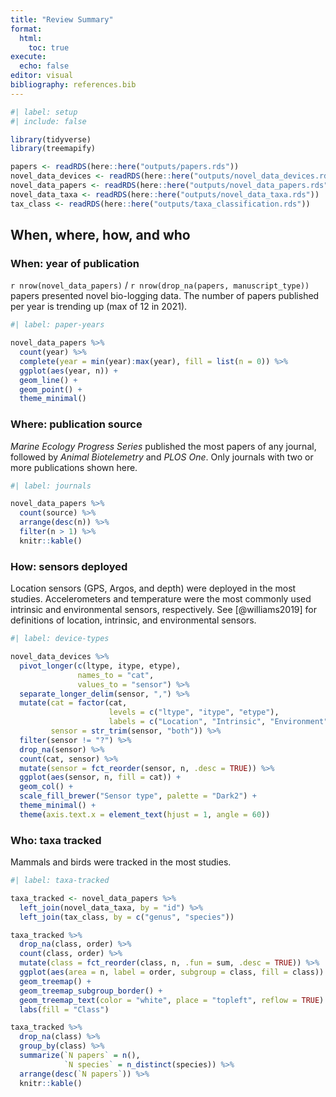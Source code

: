 ```yaml
---
title: "Review Summary"
format: 
  html:
    toc: true
execute:
  echo: false
editor: visual
bibliography: references.bib
---
```


```r
#| label: setup
#| include: false

library(tidyverse)
library(treemapify)

papers <- readRDS(here::here("outputs/papers.rds"))
novel_data_devices <- readRDS(here::here("outputs/novel_data_devices.rds"))
novel_data_papers <- readRDS(here::here("outputs/novel_data_papers.rds"))
novel_data_taxa <- readRDS(here::here("outputs/novel_data_taxa.rds"))
tax_class <- readRDS(here::here("outputs/taxa_classification.rds"))

```

## When, where, how, and who

### When: year of publication

`r nrow(novel_data_papers)` / `r nrow(drop_na(papers, manuscript_type))` papers presented novel bio-logging data. The number of papers published per year is trending up (max of 12 in 2021).

```r
#| label: paper-years

novel_data_papers %>% 
  count(year) %>% 
  complete(year = min(year):max(year), fill = list(n = 0)) %>% 
  ggplot(aes(year, n)) +
  geom_line() +
  geom_point() +
  theme_minimal()

```

### Where: publication source

*Marine Ecology Progress Series* published the most papers of any journal, followed by *Animal Biotelemetry* and *PLOS One*. Only journals with two or more publications shown here.

```r
#| label: journals

novel_data_papers %>% 
  count(source) %>% 
  arrange(desc(n)) %>% 
  filter(n > 1) %>% 
  knitr::kable()
```

### How: sensors deployed

Location sensors (GPS, Argos, and depth) were deployed in the most studies. Accelerometers and temperature were the most commonly used intrinsic and environmental sensors, respectively. See [@williams2019] for definitions of location, intrinsic, and environmental sensors.

```r
#| label: device-types

novel_data_devices %>% 
  pivot_longer(c(ltype, itype, etype), 
               names_to = "cat", 
               values_to = "sensor") %>% 
  separate_longer_delim(sensor, ",") %>% 
  mutate(cat = factor(cat,
                      levels = c("ltype", "itype", "etype"),
                      labels = c("Location", "Intrinsic", "Environment")),
         sensor = str_trim(sensor, "both")) %>% 
  filter(sensor != "?") %>% 
  drop_na(sensor) %>% 
  count(cat, sensor) %>% 
  mutate(sensor = fct_reorder(sensor, n, .desc = TRUE)) %>% 
  ggplot(aes(sensor, n, fill = cat)) +
  geom_col() +
  scale_fill_brewer("Sensor type", palette = "Dark2") +
  theme_minimal() +
  theme(axis.text.x = element_text(hjust = 1, angle = 60))

```

### Who: taxa tracked

Mammals and birds were tracked in the most studies.

```r
#| label: taxa-tracked

taxa_tracked <- novel_data_papers %>% 
  left_join(novel_data_taxa, by = "id") %>% 
  left_join(tax_class, by = c("genus", "species"))

taxa_tracked %>% 
  drop_na(class, order) %>% 
  count(class, order) %>% 
  mutate(class = fct_reorder(class, n, .fun = sum, .desc = TRUE)) %>% 
  ggplot(aes(area = n, label = order, subgroup = class, fill = class)) +
  geom_treemap() +
  geom_treemap_subgroup_border() +
  geom_treemap_text(color = "white", place = "topleft", reflow = TRUE) +
  labs(fill = "Class")

taxa_tracked %>% 
  drop_na(class) %>% 
  group_by(class) %>% 
  summarize(`N papers` = n(),
            `N species` = n_distinct(species)) %>% 
  arrange(desc(`N papers`)) %>% 
  knitr::kable()

```
